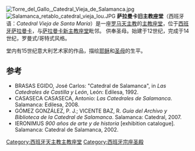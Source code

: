 [[File:Torre_del_Gallo,_Catedral_Vieja_de_Salamanca.jpg|thumb]]
[[File:Salamanca_retablo_catedral_vieja_lou.JPG|thumb]]
'''萨拉曼卡旧主教座堂'''（西班牙语：''Catedral Vieja de Santa María''）是一座[[罗马天主教|罗马天主教]]的[[主教座堂|主教座堂]]，位于[[西班牙|西班牙]][[萨拉曼卡|萨拉曼卡]]，与[[萨拉曼卡新主教座堂|萨拉曼卡新主教座堂]]毗邻。
供奉圣母。始建于12世纪，完成于14世纪，罗曼式/哥特式风格。

堂内有15世纪意大利艺术家的作品，描绘[[耶稣|耶稣]]和[[圣母|圣母]]的生平。

==参考==
* BRASAS EGIDO, José Carlos: "Catedral de Salamanca", in ''Las Catedrales de Castilla y León'', León: Edilesa, 1992.
* CASASECA CASASECA, Antonio: ''Las Catedrales de Salamanca''. Salamanca: Edilesa, 2008.
* GÓMEZ GONZÁLEZ, P. J.; VICENTE BAZ, R. ''Guía del Archivo y Biblioteca de la Catedral de Salamanca''. Salamanca: Catedral, 2007.
* IERONIMUS ''900 años de arte y de historia'' [exhibition catalogue]. Salamanca: Catedral de Salamanca, 2002.

{{coord|40|57|37.7|N|5|40|0|W|display=title}}

[[Category:西班牙天主教主教座堂|Category:西班牙天主教主教座堂]]
[[Category:西班牙宗座圣殿|Category:西班牙宗座圣殿]]